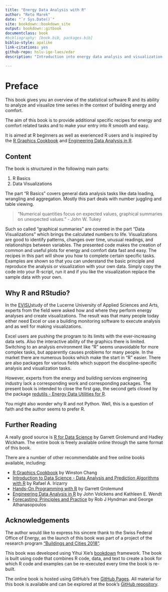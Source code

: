 ```yaml
--- 
title: "Energy Data Analysis with R"
author: "Reto Marek"
date: "`r Sys.Date()`"
site: bookdown::bookdown_site
output: bookdown::gitbook
documentclass: book
#bibliography: [book.bib, packages.bib]
biblio-style: apalike
link-citations: yes
github-repo: hslu-ige-laes/edar
description: "Introduction into energy data analysis and visualization with R."

---
```


# Preface {#preface}

This book gives you an overview of the statistical software R and its ability to analyze and visualize time series in the context of building energy and comfort.

The aim of this book is to provide additional specific recipes for energy and comfort related tasks and to make your entry into R smooth and easy. 

It is aimed at R beginners as well as exerienced R users and is inspired by the [R Graphics Cookbook](https://r-graphics.org/){target="_blank"} and [Engineering Data Analysis in R](https://smogdr.github.io/edar_coursebook/){target="_blank"}.

## Content
The book is structured in the following main parts:

1. R Basics
1. Data Visualizations

The part "R Basics" covers general data analysis tasks like data loading, wrangling and aggregation. Mostly this part deals with number juggling and table viewing.

> "Numerical quantities focus on expected values, graphical summaries on unexpected values." - John W. Tukey

Such so called "graphical summaries" are covered in the part "Data Visualizations" which brings the calculated numbers to life. Visualizations are good to identify patterns, changes over time, unusual readings, and relationships between variables. The presented code makes the creation of common and useful plots for energy and comfort data fast and easy.
The recipes in this part will show you how to complete certain specific tasks. Examples are shown so that you can understand the basic principle and reproduce the analysis or visualization with your own data. Simply copy the code into your R-script, run it and if you like the visualization replace the sample data with your own.

## Why R and RStudio?
In the [EVISU](https://github.com/hslu-ige-laes/evisu){target="_blank"}study of the Lucerne University of Applied Sciences and Arts, experts from the field were asked how and where they perform energy analyses and create visualizations. The result was that many people today either need Excel or use a building monitoring software to execute analysis and as well for making visualizations.

Excel users are pushing the program to its limits with the ever-increasing data sets. Also the interactive ability of the graphics there is limited. Switching to an analysis environment like "R" seems unavoidable for more complex tasks, but apparently causes problems for many people. In the market there are numerous books which make the start in "R" easier. There are also packages for various fields which support the discipline-specific analysis and visualization tasks.

However, experts from the energy and building services engineering industry lack a corresponding work and corresponding packages. The present book is intended to close the first gap, the second gets closed by the package [redutils - Energy Data Utilities for R](https://github.com/hslu-ige-laes/redutils){target="_blank"}.

You might also wonder why R and not Python. Well, this is a question of faith and the author seems to prefer R.

## Further Reading
A really good source is [R for Data Science](http://r4ds.had.co.nz){target="_blank"} by Garrett Grolemund and Hadley Wickham. The entire book is freely available online through the same format of this book. 

There are a number of other recommendable and free online books available, including:

- [R Graphics Cookbook](https://r-graphics.org/){target="_blank"} by Winston Chang
- [Introduction to Data Science - Data Analysis and Prediction Algorithms with R](https://rafalab.github.io/dsbook/){target="_blank"} by Rafael A. Irizarry
- [Hands-On Programming with R](https://rstudio-education.github.io/hopr/){target="_blank"} by Garrett Grolemund
- [Engineering Data Analysis in R](https://smogdr.github.io/edar_coursebook/){target="_blank"} by John Volckens and Kathleen E. Wendt
- [Forecasting: Principles and Practice](https://otexts.com/fpp2/){target="_blank"} by Rob J Hyndman and George Athanasopoulos

\newpage
## Acknowledgements
The author would like to express his sincere thank to the Swiss Federal Office of Energy, as the launch of this book was part of a project of the research program ["Buildings and Cities 2018"](https://www.bfe.admin.ch/bfe/de/home/forschung-und-cleantech/forschungsprogramme/gebaeude-und-staedte.html){target="_blank"}.

This book was developed using Yihui Xie's [bookdown](https://bookdown.org){target="_blank"} framework. The book is built  using code that combines R code, data, and text to create a book for which R code and examples can be re-executed every time the book is re-built.

The online book is hosted using GitHub's free [GitHub Pages](https://pages.github.com){target="_blank"}. All material for this book is available and can be explored at the book's [GitHub repository](https://github.com/hslu-ige-laes/edar){target="_blank"}.


